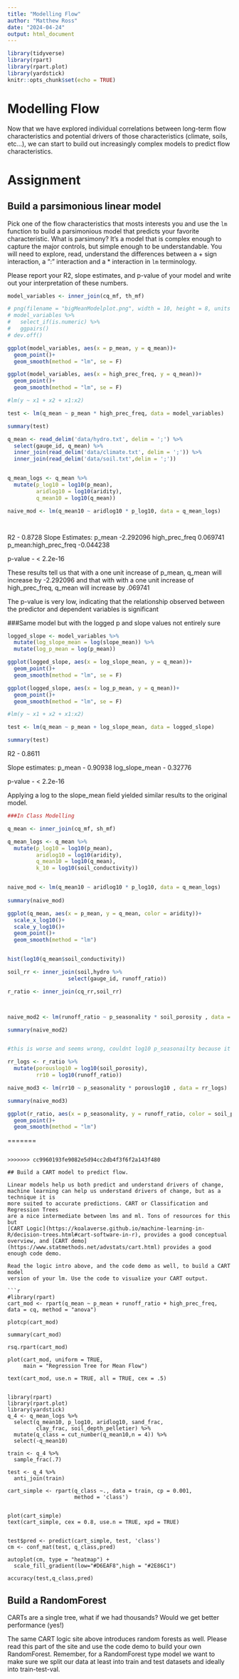 ```yaml
---
title: "Modelling Flow"
author: "Matthew Ross"
date: "2024-04-24"
output: html_document
---
```


```r

library(tidyverse)
library(rpart)
library(rpart.plot)
library(yardstick)
knitr::opts_chunk$set(echo = TRUE)

```

# Modelling Flow

Now that we have explored individual correlations between long-term flow 
characteristics and potential drivers of those characteristics (climate,
soils, etc...), we can start to build out increasingly complex models
to predict flow characteristics. 

# Assignment


## Build a parsimonious linear model

Pick one of the flow characteristics that mosts interests you and use the `lm`
function to build a parsimonious model that predicts your favorite characteristic. What is parsimony? It's a model that is complex enough to
capture the major controls, but simple enough to be understandable. You
will need to explore, read, understand the differences between a + sign interaction, a ":" interaction and a * interaction in `lm` terminology. 

Please report your R2, slope estimates, and p-value of your model and 
write out your interpretation of these numbers. 

```r
model_variables <- inner_join(cq_mf, th_mf)
```

```r
# png(filename = "bigMeanModelplot.png", width = 10, height = 8, units = "in", res = 300)
# model_variables %>% 
#   select_if(is.numeric) %>% 
#   ggpairs()
# dev.off()
```

```r
ggplot(model_variables, aes(x = p_mean, y = q_mean))+
  geom_point()+
  geom_smooth(method = "lm", se = F)

ggplot(model_variables, aes(x = high_prec_freq, y = q_mean))+
  geom_point()+
  geom_smooth(method = "lm", se = F)

#lm(y ~ x1 + x2 + x1:x2)

test <- lm(q_mean ~ p_mean * high_prec_freq, data = model_variables)

summary(test)

q_mean <- read_delim('data/hydro.txt', delim = ';') %>%
  select(gauge_id, q_mean) %>%
  inner_join(read_delim('data/climate.txt', delim = ';')) %>%
  inner_join(read_delim('data/soil.txt',delim = ';'))


q_mean_logs <- q_mean %>%
  mutate(p_log10 = log10(p_mean),
         aridlog10 = log10(aridity),
         q_mean10 = log10(q_mean))

naive_mod <- lm(q_mean10 ~ aridlog10 * p_log10, data = q_mean_logs)




```

R2 - 0.8728
Slope Estimates:
p_mean                             -2.292096
high_prec_freq                      0.069741
p_mean:high_prec_freq              -0.044238

p-value - < 2.2e-16

These results tell us that with a one unit increase of p_mean, q_mean will increase by -2.292096
and that with with a one unit increase of high_prec_freq, q_mean will increase by .069741

The p-value is very low, indicating that the relationship observed between the predictor and dependent variables is significant


###Same model but with the logged p and slope values not entirely sure  
```r
logged_slope <- model_variables %>% 
  mutate(log_slope_mean = log(slope_mean)) %>% 
  mutate(log_p_mean = log(p_mean))

ggplot(logged_slope, aes(x = log_slope_mean, y = q_mean))+
  geom_point()+
  geom_smooth(method = "lm", se = F)

ggplot(logged_slope, aes(x = log_p_mean, y = q_mean))+
  geom_point()+
  geom_smooth(method = "lm", se = F)

#lm(y ~ x1 + x2 + x1:x2)

test <- lm(q_mean ~ p_mean + log_slope_mean, data = logged_slope)

summary(test)
```


R2 - 0.8611

Slope estimates:
  p_mean - 0.90938
  log_slope_mean - 0.32776

p-value - < 2.2e-16

Applying a log to the slope_mean field yielded similar results to the original model.


```r
###In Class Modelling

q_mean <- inner_join(cq_mf, sh_mf)

q_mean_logs <- q_mean %>% 
  mutate(p_log10 = log10(p_mean),
         aridlog10 = log10(aridity),
         q_mean10 = log10(q_mean),
         k_10 = log10(soil_conductivity))


naive_mod <- lm(q_mean10 ~ aridlog10 * p_log10, data = q_mean_logs)
  
summary(naive_mod)

ggplot(q_mean, aes(x = p_mean, y = q_mean, color = aridity))+
  scale_x_log10()+
  scale_y_log10()+
  geom_point()+
  geom_smooth(method = "lm")


hist(log10(q_mean$soil_conductivity))
```


```r
soil_rr <- inner_join(soil,hydro %>% 
                   select(gauge_id, runoff_ratio))

r_ratio <- inner_join(cq_rr,soil_rr)



naive_mod2 <- lm(runoff_ratio ~ p_seasonality * soil_porosity , data = r_ratio)

summary(naive_mod2)


#this is worse and seems wrong, couldnt log10 p_seasonailty because it has negative values

rr_logs <- r_ratio %>%
  mutate(porouslog10 = log10(soil_porosity),
         rr10 = log10(runoff_ratio))

naive_mod3 <- lm(rr10 ~ p_seasonality * porouslog10 , data = rr_logs)

summary(naive_mod3)

```


```r
ggplot(r_ratio, aes(x = p_seasonality, y = runoff_ratio, color = soil_porosity))+
  geom_point()+
  geom_smooth(method = "lm")


```



=======

```

>>>>>>> cc9960193fe9082e5d94cc2db4f3f6f2a143f480

## Build a CART model to predict flow. 

Linear models help us both predict and understand drivers of change, machine learning can help us understand drivers of change, but as a technique it is 
more suited to accurate predictions. CART or Classification and Regression Trees
are a nice intermediate between lms and ml. Tons of resources for this but
[CART Logic](https://koalaverse.github.io/machine-learning-in-R/decision-trees.html#cart-software-in-r), provides a good conceptual overview, and [CART demo](https://www.statmethods.net/advstats/cart.html) provides a good enough code demo. 

Read the logic intro above, and the code demo as well, to build a CART model 
version of your lm. Use the code to visualize your CART output. 

```r
#library(rpart)
cart_mod <- rpart(q_mean ~ p_mean + runoff_ratio + high_prec_freq, data = cq, method = "anova")

plotcp(cart_mod)

summary(cart_mod)

rsq.rpart(cart_mod)

plot(cart_mod, uniform = TRUE,
     main = "Regression Tree for Mean Flow")

text(cart_mod, use.n = TRUE, all = TRUE, cex = .5)


library(rpart)
library(rpart.plot)
library(yardstick)
q_4 <- q_mean_logs %>%
  select(q_mean10, p_log10, aridlog10, sand_frac,
         clay_frac, soil_depth_pelletier) %>%
  mutate(q_class = cut_number(q_mean10,n = 4)) %>%
  select(-q_mean10)

train <- q_4 %>%
  sample_frac(.7)

test <- q_4 %>%
  anti_join(train)

cart_simple <- rpart(q_class ~., data = train, cp = 0.001,
                     method = 'class')


plot(cart_simple)
text(cart_simple, cex = 0.8, use.n = TRUE, xpd = TRUE)


test$pred <- predict(cart_simple, test, 'class')
cm <- conf_mat(test, q_class,pred)

autoplot(cm, type = "heatmap") +
  scale_fill_gradient(low="#D6EAF8",high = "#2E86C1")

accuracy(test,q_class,pred)
```


## Build a RandomForest

CARTs are a single tree, what if we had thousands? Would we get better performance (yes!)

The same CART logic site above introduces random forests as well. Please 
read this part of the site and use the code demo to build your own RandomForest.
Remember, for a RandomForest type model we want to make sure we split our data
at least into train and test datasets and ideally into train-test-val. 




```r


```

